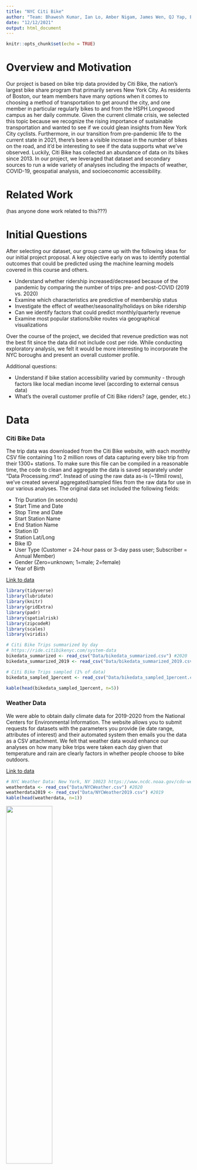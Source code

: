 ---
title: "NYC Citi Bike"
author: "Team: Bhawesh Kumar, Ian Lo, Amber Nigam, James Wen, QJ Yap, Elaine Ye"
date: "12/12/2021"
output: html_document
---

```{r setup, include=FALSE}
knitr::opts_chunk$set(echo = TRUE)
```


# Overview and Motivation

Our project is based on bike trip data provided by Citi Bike, the nation's largest bike share program that primarily serves New York City. As residents of Boston, our team members have many options when it comes to choosing a method of transportation to get around the city, and one member in particular regularly bikes to and from the HSPH Longwood campus as her daily commute. Given the current climate crisis, we selected this topic because we recognize the rising importance of sustainable transportation and wanted to see if we could glean insights from New York City cyclists. Furthermore, in our transition from pre-pandemic life to the current state in 2021, there's been a visible increase in the number of bikes on the road, and it'd be interesting to see if the data supports what we've observed. Luckily, Citi Bike has collected an abundance of data on its bikes since 2013. In our project, we leveraged that dataset and secondary sources to run a wide variety of analyses including the impacts of weather, COVID-19, geospatial analysis, and socioeconomic accessibility.

# Related Work

(has anyone done work related to this???)


# Initial Questions

After selecting our dataset, our group came up with the following ideas for our initial project proposal. A key objective early on was to identify potential outcomes that could be predicted using the machine learning models covered in this course and others.

* Understand whether ridership increased/decreased because of the pandemic by comparing the number of trips pre- and post-COVID (2019 vs. 2020) 
* Examine which characteristics are predictive of membership status
* Investigate the effect of weather/seasonality/holidays on bike ridership
* Can we identify factors that could predict monthly/quarterly revenue 
* Examine most popular stations/bike routes via geographical visualizations

Over the course of the project, we decided that revenue prediction was not the best fit since the data did not include cost per ride. While conducting exploratory analysis, we felt it would be more interesting to incorporate the NYC boroughs and present an overall customer profile.

Additional questions:

* Understand if bike station accessibility varied by community - through factors like local median income level (according to external census data)
* What's the overall customer profile of Citi Bike riders? (age, gender, etc.)


# Data

### Citi Bike Data

The trip data was downloaded from the Citi Bike website, with each monthly CSV file containing 1 to 2 million rows of data capturing every bike trip from their 1300+ stations. To make sure this file can be compiled in a reasonable time, the code to clean and aggregate the data is saved separately under "Data Processing.rmd". Instead of using the raw data as-is (~19mil rows), we've created several aggregated/sampled files from the raw data for use in our various analyses. The original data set included the following fields:

* Trip Duration (in seconds)
* Start Time and Date
* Stop Time and Date
* Start Station Name
* End Station Name
* Station ID
* Station Lat/Long
* Bike ID
* User Type (Customer = 24-hour pass or 3-day pass user; Subscriber = Annual Member)
* Gender (Zero=unknown; 1=male; 2=female)
* Year of Birth

[Link to data](https://s3.amazonaws.com/tripdata/index.html)

```{r, message=FALSE,warning=FALSE}
library(tidyverse)
library(lubridate)
library(knitr)
library(gridExtra)
library(padr)
library(spatialrisk)
library(zipcodeR)
library(scales)
library(viridis)
```

```{r, message=FALSE}
# Citi Bike Trips summarized by day
# https://ride.citibikenyc.com/system-data
bikedata_summarized <- read_csv("Data/bikedata_summarized.csv") #2020
bikedata_summarized_2019 <- read_csv("Data/bikedata_summarized_2019.csv") #2019

# Citi Bike Trips sampled (1% of data)
bikedata_sampled_1percent <- read_csv("Data/bikedata_sampled_1percent.csv") #2020

kable(head(bikedata_sampled_1percent, n=5))
```


### Weather Data

We were able to obtain daily climate data for 2019-2020 from the National Centers for Environmental Information. The website allows you to submit requests for datasets with the parameters you provide (ie date range, attributes of interest) and their automated system then emails you the data as a CSV attachment. We felt that weather data would enhance our analyses on how many bike trips were taken each day given that temperature and rain are clearly factors in whether people choose to bike outdoors.

[Link to data](https://www.ncdc.noaa.gov/cdo-web/datasets/GHCND/locations/ZIP:10023/detail)

```{r,message=FALSE}
# NYC Weather Data: New York, NY 10023 https://www.ncdc.noaa.gov/cdo-web/datasets/GHCND/locations/ZIP:10023/detail
weatherdata <- read_csv("Data/NYCWeather.csv") #2020
weatherdata2019 <- read_csv("Data/NYCWeather2019.csv") #2019
kable(head(weatherdata, n=1))
```

![](Data/Weather Data Dictionary.png){width=50%}

### COVID-19 Case Data

We chose to analyze 2020 data because we would be able to examine the impact of COVID-19 on ridership. Due to social distancing measures and the relative safety of outdoor activity, we have seen more people opting to bike, both as recreation and as a means of transportation. NYC COVID-19 case data was provided by the NYC Department of Health and Mental Hygiene on their publicly available Github repository.

[Link to data](https://github.com/nychealth/coronavirus-data/tree/master/trends)

```{r, message=FALSE}
# NYC Covid Data: https://github.com/nychealth/coronavirus-data/tree/master/trends
coviddata <- read_csv("Data/COVIDcasedata.csv")
# change date from string to date format
coviddata <- coviddata %>% mutate(date_of_interest = mdy(date_of_interest))

kable(coviddata %>% select(date_of_interest,
                           CASE_COUNT,
                           CASE_COUNT_7DAY_AVG) %>%
        head(n=5)
      )
```


### NYC Subway Data

For some of our analyses, we join NYC subway data to find the subway stops closest to Citi Bike stations using lat/long coordinates.

[Link to data](https://data.cityofnewyork.us/Transportation/Subway-Stations/arq3-7z49)

```{r, message=FALSE}
subway_sta <- read_csv("Data/DOITT_SUBWAY_STATION_01_13SEPT2010.csv")
kable(subway_sta %>% select(NAME, the_geom, LINE) %>% head(n=5))
```





